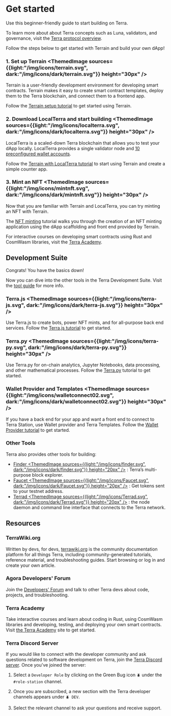 
# Get started  

Use this beginner-friendly guide to start building on Terra. 

<Admonition type="tip" icon="💡" title="Learn about Terra">

To learn more about about Terra concepts such as Luna, validators, and governance, visit the [Terra protocol overview](../learn/protocol.mdx). 

</Admonition>


Follow the steps below to get started with Terrain and build your own dApp!

### 1. Set up Terrain <ThemedImage sources={{light:"/img/icons/terrain.svg", dark:"/img/icons/dark/terrain.svg"}} height="30px" />

Terrain is a user-friendly development environment for developing smart contracts. Terrain makes it easy to create smart contract templates, deploy them to the Terra blockchain, and connect them to a frontend app.

Follow the [Terrain setup tutorial](./terrain/initial-setup.mdx) to get started using Terrain. 

### 2. Download LocalTerra and start building <ThemedImage sources={{light:"/img/icons/localterra.svg", dark:"/img/icons/dark/localterra.svg"}} height="30px" />

LocalTerra is a scaled-down Terra blockchain that allows you to test your dApp locally. LocalTerra provides a single validator node and [10 preconfigured wallet accounts](./localterra/accounts.mdx). 

Follow the [Terrain with LocalTerra tutorial](./terrain/using-terrain-localterra.mdx) to start using Terrain and create a simple counter app. 

### 3. Mint an NFT <ThemedImage sources={{light:"/img/icons/mintnft.svg", dark:"/img/icons/dark/mintnft.svg"}} height="30px" />

Now that you are familiar with Terrain and LocalTerra, you can try minting an NFT with Terrain. 

The [NFT minting](./terrain/mint-an-nft.mdx) tutorial walks you through the creation of an NFT minting application using the dApp scaffolding and front end provided by Terrain. 

<Admonition type="tip" icon="💡" title="Terra Academy">

For interactive courses on developing smart contracts using Rust and CosmWasm libraries, visit the [Terra Academy](https://academy.terra.money).

</Admonition>


## Development Suite

Congrats! You have the basics down! 

Now you can dive into the other tools in the Terra Development Suite. Visit the [tool guide](which-tools.mdx) for more info. 


### Terra.js <ThemedImage sources={{light:"/img/icons/terra-js.svg", dark:"/img/icons/dark/terra-js.svg"}} height="30px" />

Use Terra.js to create bots, power NFT mints, and for all-purpose back end services. Follow the [Terra.js tutorial](./terra-js/getting-started.mdx) to get started.

### Terra.py <ThemedImage sources={{light:"/img/icons/terra-py.svg", dark:"/img/icons/dark/terra-py.svg"}} height="30px" />

Use Terra.py for on-chain analytics, Jupyter Notebooks, data processing, and other mathematical processes. Follow the [Terra.py](https://terra-money.github.io/terra.py/tutorial.html) tutorial to get started.
 
### Wallet Provider and Templates <ThemedImage sources={{light:"/img/icons/walletconnect02.svg", dark:"/img/icons/dark/walletconnect02.svg"}} height="30px" />

If you have a back end for your app and want a front end to connect to Terra Station, use Wallet provider and Terra Templates. Follow the [Wallet Provider tutorial](wallet-provider/wallet-provider-tutorial.mdx) to get started. 

### Other Tools

Terra also provides other tools for building:

- [Finder <ThemedImage sources={{light:"/img/icons/finder.svg", dark:"/img/icons/dark/finder.svg"}} height="20px" />](https://finder.terra.money) : Terra’s multi-purpose block explorer. 
- [Faucet <ThemedImage sources={{light:"/img/icons/Faucet.svg", dark:"/img/icons/dark/Faucet.svg"}} height="20px" />](https://faucet.terra.money) : Get tokens sent to your testnet address. 
- [Terrad <ThemedImage sources={{light:"/img/icons/Terrad.svg", dark:"/img/icons/dark/Terrad.svg"}} height="20px" />](terrad/install-terrad.mdx) : the node daemon and command line interface that connects to the Terra network. 

## Resources

### TerraWiki.org

Written by devs, for devs, [terrawiki.org](http://terrawiki.org) is the community documentation platform for all things Terra, including community-generated tutorials, reference material, and troubleshooting guides. Start browsing or log in and create your own article.

### Agora Developers' Forum

Join the [Developers' Forum](https://agora.terra.money/c/developer/20) and talk to other Terra devs about code, projects, and troubleshooting.

### Terra Academy

Take interactive courses and learn about coding in Rust, using CosmWasm libraries and developing, testing, and deploying your own smart contracts. Visit [the Terra Academy](https://academy.terra.money) site to get started.

### Terra Discord Server

If you would like to connect with the developer community and ask questions related to software development on Terra, join the [Terra Discord server](https://discord.com/invite/sTmERSFnYW). Once you've joined the server:

1.  Select a `Developer Role` by clicking on the Green Bug icon `🪲` under the `#role-station` channel.

2. Once you are subscribed, a new section with the Terra developer channels appears under `🪲 DEV`. 

3. Select the relevant channel to ask your questions and receive support.
